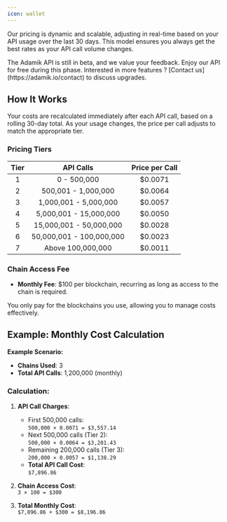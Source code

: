 ```yaml
---
icon: wallet
---
```


Our pricing is dynamic and scalable, adjusting in real-time based on your API usage over the last 30 days. This model ensures you always get the best rates as your API call volume changes.

<Info>
  The Adamik API is still in beta, and we value your feedback. Enjoy our API for
  free during this phase. Interested in more features ? [Contact
  us](https://adamik.io/contact) to discuss upgrades.
</Info>

## How It Works

Your costs are recalculated immediately after each API call, based on a rolling 30-day total. As your usage changes, the price per call adjusts to match the appropriate tier.

### Pricing Tiers

| **Tier** |      **API Calls**       | **Price per Call** |
| :------: | :----------------------: | :----------------: |
|    1     |       0 - 500,000        |      $0.0071       |
|    2     |   500,001 - 1,000,000    |      $0.0064       |
|    3     |  1,000,001 - 5,000,000   |      $0.0057       |
|    4     |  5,000,001 - 15,000,000  |      $0.0050       |
|    5     | 15,000,001 - 50,000,000  |      $0.0028       |
|    6     | 50,000,001 - 100,000,000 |      $0.0023       |
|    7     |    Above 100,000,000     |      $0.0011       |

### Chain Access Fee

- **Monthly Fee**: $100 per blockchain, recurring as long as access to the chain is required.

You only pay for the blockchains you use, allowing you to manage costs effectively.

## Example: Monthly Cost Calculation

**Example Scenario:**

- **Chains Used**: 3
- **Total API Calls**: 1,200,000 (monthly)

### Calculation:

1. **API Call Charges**:

   - First 500,000 calls:  
     `500,000 × 0.0071 = $3,557.14`
   - Next 500,000 calls (Tier 2):  
     `500,000 × 0.0064 = $3,201.43`
   - Remaining 200,000 calls (Tier 3):  
     `200,000 × 0.0057 = $1,138.29`
   - **Total API Call Cost**:  
     `$7,896.86`

2. **Chain Access Cost**:  
   `3 × 100 = $300`

3. **Total Monthly Cost**:  
   `$7,896.86 + $300 = $8,196.86`
